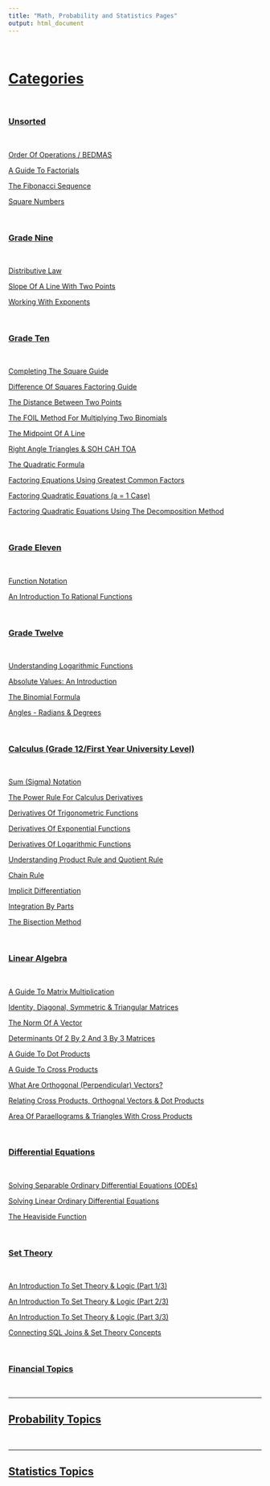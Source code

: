 ```yaml
---
title: "Math, Probability and Statistics Pages"
output: html_document
---
```


&nbsp;

# <u>Categories</u>



&nbsp;

### <u>Unsorted</u>

&nbsp;

[Order Of Operations / BEDMAS](./math_bedmas.html)

[A Guide To Factorials](./math_factorials.html)

[The Fibonacci Sequence](./math_fibonacci_seq.html)

[Square Numbers](./math_square_numbers.html)


&nbsp;

### <u>Grade Nine</u>

&nbsp;

[Distributive Law](./math_distributive-law.html)

[Slope Of A Line With Two Points](./math_slope-line.html)

[Working With Exponents](./math_exponents.html)



&nbsp;

### <u>Grade Ten</u>

&nbsp;

[Completing The Square Guide](./math_complete-square.html)

[Difference Of Squares Factoring Guide](./math_diff-squares.html)

[The Distance Between Two Points](./math_distance-twoPoints.html)

[The FOIL Method For Multiplying Two Binomials](./math_foil-method.html)

[The Midpoint Of A Line](./math-midpoint-line.html)

[Right Angle Triangles & SOH CAH TOA](./math-soh-cah-toa.html)

[The Quadratic Formula](./math-quadratic-formula.html)

[Factoring Equations Using Greatest Common Factors](./math-factoring-gcf.html)

[Factoring Quadratic Equations (a = 1 Case)](./math-factoring-a1.html)

[Factoring Quadratic Equations Using The Decomposition Method](./math-factoring-decomp.html)

&nbsp;

### <u>Grade Eleven</u>

&nbsp;

[Function Notation](./math-function-notation.html)

[An Introduction To Rational Functions](./math-rational-functions.html)

&nbsp;

### <u>Grade Twelve</u>

&nbsp;

[Understanding Logarithmic Functions](./math-log-functions.html)

[Absolute Values: An Introduction](./math-absolute-values.html)

[The Binomial Formula](./math-binomial-formula.html)

[Angles - Radians & Degrees](./math-angles-radians.html)

&nbsp;

### <u>Calculus (Grade 12/First Year University Level)</u>

&nbsp;

[Sum (Sigma) Notation](./math-sum-notation.html)

[The Power Rule For Calculus Derivatives](./calculus-power-rule.html)

[Derivatives Of Trigonometric Functions](./calculus-trig-derivs.html)

[Derivatives Of Exponential Functions](./calculus-exp-derivs.html)

[Derivatives Of Logarithmic Functions](./calculus-log-derivs.html)

[Understanding Product Rule and Quotient Rule](./calculus-product-quotient-rule.html)

[Chain Rule](./calculus-chain-rule.html)

[Implicit Differentiation](./calculus-implicit-diff.html)

[Integration By Parts](./calculus-integration-byparts.html)

[The Bisection Method](./math-bisection-method.html)

&nbsp;

### <u>Linear Algebra</u>

&nbsp;

[A Guide To Matrix Multiplication](./linalg-matrix-multiply.html)

[Identity, Diagonal, Symmetric & Triangular Matrices](./linalg-matrix-types.html)

[The Norm Of A Vector](./linalg-vector-norm.html)

[Determinants Of 2 By 2 And 3 By 3 Matrices](./linalg-determinants.html)

[A Guide To Dot Products](./linalg-dot-products.html)

[A Guide To Cross Products](./linalg-cross-products.html)

[What Are Orthogonal (Perpendicular) Vectors?](linalg-orthogonal-vectors.html)

[Relating Cross Products, Orthognal Vectors & Dot Products](linalg-dot-cross-products.html)

[Area Of Paraellograms & Triangles With Cross Products](linalg-area-paraellogram.html)

&nbsp;

### <u>Differential Equations</u>

&nbsp;

[Solving Separable Ordinary Differential Equations (ODEs)](./odes-separable.html)

[Solving Linear Ordinary Differential Equations](./odes-ordinary-odes.html)

[The Heaviside Function](./ode-heaviside.html)

&nbsp;

### <u>Set Theory</u>

&nbsp;

[An Introduction To Set Theory & Logic (Part 1/3)](set-theory01.html)

[An Introduction To Set Theory & Logic (Part 2/3)](set-theory02.html)

[An Introduction To Set Theory & Logic (Part 3/3)](set-theory03.html)

[Connecting SQL Joins & Set Theory Concepts](set-theory-sql.html)

&nbsp;

### <u>Financial Topics</u>

&nbsp;


---

## <u>Probability Topics</u>

&nbsp;



---

## <u>Statistics Topics</u>

&nbsp;